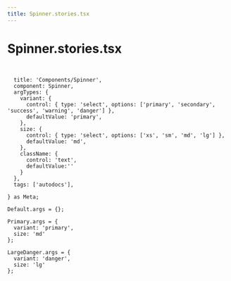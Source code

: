 ```yaml
---
title: Spinner.stories.tsx
---
```


# Spinner.stories.tsx

<pre>
<code>

  title: 'Components/Spinner',
  component: Spinner,
  argTypes: {
    variant: {
      control: { type: 'select', options: ['primary', 'secondary', 'success', 'warning', 'danger'] },
      defaultValue: 'primary',
    },
    size: {
      control: { type: 'select', options: ['xs', 'sm', 'md', 'lg'] },
      defaultValue: 'md',
    },
    className: {
      control: 'text',
      defaultValue:''
    }
  },
  tags: ['autodocs'],

} as Meta;

Default.args = {};

Primary.args = {
  variant: 'primary',
  size: 'md'
};

LargeDanger.args = {
  variant: 'danger',
  size: 'lg'
};

</code>
</pre>
